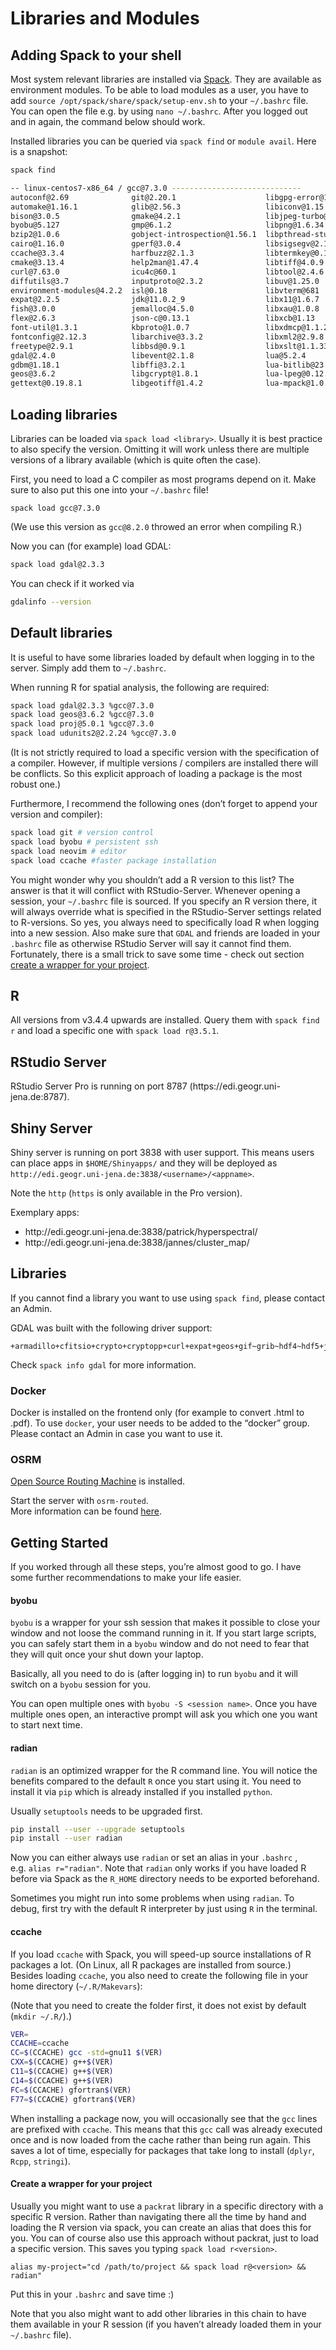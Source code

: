 # Libraries and Modules {#libraries}

## Adding Spack to your shell

Most system relevant libraries are installed via [Spack](spack.io).
They are available as environment modules.
To be able to load modules as a user, you have to add `source /opt/spack/share/spack/setup-env.sh` to your `~/.bashrc` file.
You can open the file e.g. by using `nano ~/.bashrc`.
After you logged out and in again, the command below should work.

Installed libraries you can be queried via `spack find` or `module avail`.
Here is a snapshot:

```sh
spack find

-- linux-centos7-x86_64 / gcc@7.3.0 -----------------------------
autoconf@2.69              git@2.20.1                    libgpg-error@1.27     lz4@1.8.1.2      r@3.5.1
automake@1.16.1            glib@2.56.3                   libiconv@1.15         lzo@2.09         r@3.5.2
bison@3.0.5                gmake@4.2.1                   libjpeg-turbo@1.5.90  m4@1.4.18        readline@7.0
byobu@5.127                gmp@6.1.2                     libpng@1.6.34         mpc@1.1.0        rhash@1.3.5
bzip2@1.0.6                gobject-introspection@1.56.1  libpthread-stubs@0.4  mpfr@3.1.6       sqlite@3.26.0
cairo@1.16.0               gperf@3.0.4                   libsigsegv@2.11       msgpack-c@3.0.1  tar@1.31
ccache@3.3.4               harfbuzz@2.1.3                libtermkey@0.18       nasm@2.13.03     tcl@8.6.8
cmake@3.13.4               help2man@1.47.4               libtiff@4.0.9         ncurses@6.1      tk@8.6.8
curl@7.63.0                icu4c@60.1                    libtool@2.4.6         neovim@0.3.4     tmux@2.8
diffutils@3.7              inputproto@2.3.2              libuv@1.25.0          nettle@3.4       udunits2@2.2.24
environment-modules@4.2.2  isl@0.18                      libvterm@681          openblas@0.3.5   unibilium@1.2.0
expat@2.2.5                jdk@11.0.2_9                  libx11@1.6.7          openssl@1.1.1a   unzip@6.0
fish@3.0.0                 jemalloc@4.5.0                libxau@1.0.8          pango@1.41.0     util-macros@1.19.1
flex@2.6.3                 json-c@0.13.1                 libxcb@1.13           pcre@8.42        xcb-proto@1.13
font-util@1.3.1            kbproto@1.0.7                 libxdmcp@1.1.2        pcre@8.42        xextproto@7.3.0
fontconfig@2.12.3          libarchive@3.3.2              libxml2@2.9.8         perl@5.26.2      xproto@7.0.31
freetype@2.9.1             libbsd@0.9.1                  libxslt@1.1.33        pixman@0.38.0    xtrans@1.3.5
gdal@2.4.0                 libevent@2.1.8                lua@5.2.4             pkgconf@1.5.4    xz@5.2.4
gdbm@1.18.1                libffi@3.2.1                  lua-bitlib@23         proj@5.0.1       zlib@1.2.11
geos@3.6.2                 libgcrypt@1.8.1               lua-lpeg@0.12.1       python@2.7.15
gettext@0.19.8.1           libgeotiff@1.4.2              lua-mpack@1.0.0-0     python@3.7.2
```

## Loading libraries

Libraries can be loaded via `spack load <library>`.
Usually it is best practice to also specify the version. 
Omitting it will work unless there are multiple versions of a library available (which is quite often the case).

First, you need to load a C compiler as most programs depend on it.
Make sure to also put this one into your `~/.bashrc` file!

```
spack load gcc@7.3.0
```

(We use this version as `gcc@8.2.0` throwed an error when compiling R.)

Now you can (for example) load GDAL:

```sh
spack load gdal@2.3.3
```

You can check if it worked via 

```sh
gdalinfo --version
```

## Default libraries

It is useful to have some libraries loaded by default when logging in to the server.
Simply add them to `~/.bashrc`.

When running R for spatial analysis, the following are required:

```sh
spack load gdal@2.3.3 %gcc@7.3.0
spack load geos@3.6.2 %gcc@7.3.0
spack load proj@5.0.1 %gcc@7.3.0
spack load udunits2@2.2.24 %gcc@7.3.0
```

(It is not strictly required to load a specific version with the specification of a compiler.
However, if multiple versions / compilers are installed there will be conflicts.
So this explicit approach of loading a package is the most robust one.)

Furthermore, I recommend the following ones (don't forget to append your version and compiler):

```sh
spack load git # version control
spack load byobu # persistent ssh
spack load neovim # editor
spack load ccache #faster package installation
```

You might wonder why you shouldn't add a R version to this list?
The answer is that it will conflict with RStudio-Server.
Whenever opening a session, your `~/.bashrc` file is sourced.
If you specify an R version there, it will always override what is specified in the RStudio-Server settings related to R-versions.
So yes, you always need to specifically load R when logging into a new session.
Also make sure that `GDAL` and friends are loaded in your `.bashrc` file as otherwise RStudio Server will say it cannot find them.
Fortunately, there is a small trick to save some time - check out section [create a wrapper for your project](#wrapper).

## R

All versions from v3.4.4 upwards are installed.
Query them with `spack find r` and load a specific one with `spack load r@3.5.1`.

## RStudio Server

RStudio Server Pro is running on port 8787 (https://edi.geogr.uni-jena.de:8787).

## Shiny Server

Shiny server is running on port 3838 with user support.
This means users can place apps in `$HOME/Shinyapps/` and they will be deployed as `http://edi.geogr.uni-jena.de:3838/<username>/<appname>`.

Note the `http` (`https` is only available in the Pro version).

Exemplary apps:

- http://edi.geogr.uni-jena.de:3838/patrick/hyperspectral/
- http://edi.geogr.uni-jena.de:3838/jannes/cluster_map/

## Libraries

If you cannot find a library you want to use using `spack find`, please contact an Admin.

GDAL was built with the following driver support:

```
+armadillo+cfitsio+crypto+cryptopp+curl+expat+geos+gif~grib~hdf4~hdf5+jasper+java+jpeg~kea+libiconv+liblzma+libtool+libz+mdb+netcdf~odbc~opencl+openjpeg+pcre+perl+pg+png+poppler+proj+python+qhull+sosi+sqlite3+xerces+xml2+zstd
```

Check `spack info gdal` for more information.

### Docker

Docker is installed on the frontend only (for example to convert .html to .pdf).
To use `docker`, your user needs to be added to the "docker" group.
Please contact an Admin in case you want to use it.

### OSRM

[Open Source Routing Machine](https://github.com/Project-OSRM/osrm-backend) is installed.

Start the server with `osrm-routed`.  
More information can be found [here](https://github.com/Project-OSRM/osrm-backend/wiki/Running-OSRM).

## Getting Started

If you worked through all these steps, you're almost good to go.
I have some further recommendations to make your life easier.

#### byobu

`byobu` is a wrapper for your ssh session that makes it possible to close your window and not loose the command running in it.
If you start large scripts, you can safely start them in a `byobu` window and do not need to fear that they will quit once your shut down your laptop.

Basically, all you need to do is (after logging in) to run `byobu` and it will switch on a `byobu` session for you.

You can open multiple ones with `byobu -S <session name>`. 
Once you have multiple ones open, an interactive prompt will ask you which one you want to start next time.

#### radian

`radian` is an optimized wrapper for the R command line. 
You will notice the benefits compared to the default `R` once you start using it.
You need to install it via `pip` which is already installed if you installed `python`.

Usually `setuptools` needs to be upgraded first.

```sh
pip install --user --upgrade setuptools
pip install --user radian
```

Now you can either always use `radian` or set an alias in your `.bashrc` , e.g. `alias r="radian"`.
Note that `radian` only works if you have loaded R before via Spack as the `R_HOME` directory needs to be exported beforehand.

Sometimes you might run into some problems when using `radian`.
To debug, first try with the default R interpreter by just using `R` in the terminal.

#### ccache

If you load `ccache` with Spack, you will speed-up source installations of R packages a lot.
(On Linux, all R packages are installed from source.)
Besides loading `ccache`, you also need to create the following file in your home directory (`~/.R/Makevars`):

(Note that you need to create the folder first, it does not exist by default (`mkdir ~/.R/`).)

```sh
VER=
CCACHE=ccache
CC=$(CCACHE) gcc -std=gnu11 $(VER)
CXX=$(CCACHE) g++$(VER)
C11=$(CCACHE) g++$(VER)
C14=$(CCACHE) g++$(VER)
FC=$(CCACHE) gfortran$(VER)
F77=$(CCACHE) gfortran$(VER)
```

When installing a package now, you will occasionally see that the `gcc` lines are prefixed with `ccache`.
This means that this `gcc` call was already executed once and is now loaded from the cache rather than being run again.
This saves a lot of time, especially for packages that take long to install (`dplyr`, `Rcpp`, `stringi`).

#### Create a wrapper for your project {#wrapper}

Usually you might want to use a `packrat` library in a specific directory with a specific R version.
Rather than navigating there all the time by hand and loading the R version via spack, you can create an alias that does this for you.
You can of course also use this approach without packrat, just to load a specific version. 
This saves you typing `spack load r<version>`.

```
alias my-project="cd /path/to/project && spack load r@<version> && radian"
```

Put this in your `.bashrc` and save time :)

Note that you also might want to add other libraries in this chain to have them available in your R session (if you haven't already loaded them in your `~/.bashrc` file).
